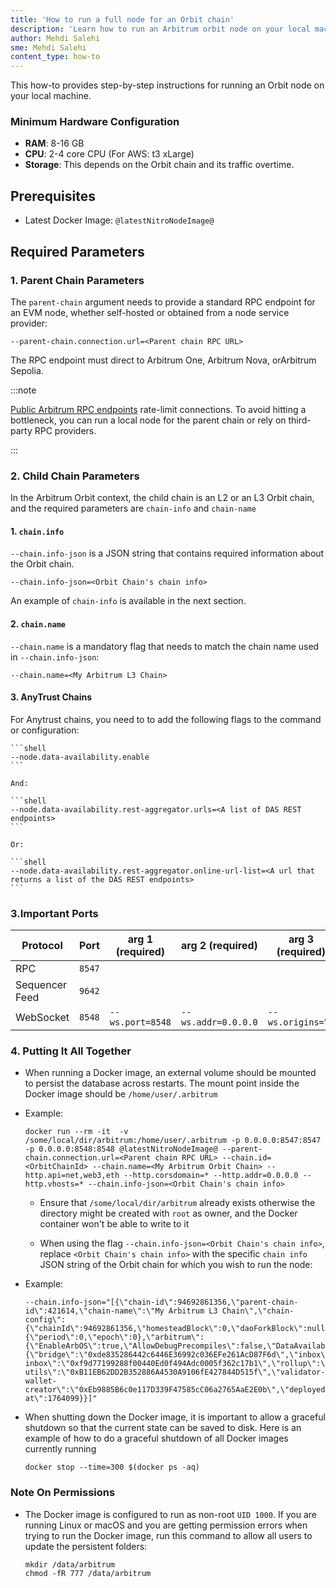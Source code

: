 ```yaml
---
title: 'How to run a full node for an Orbit chain'
description: 'Learn how to run an Arbitrum orbit node on your local machine'
author: Mehdi Salehi
sme: Mehdi Salehi
content_type: how-to
---
```


This how-to provides step-by-step instructions for running an Orbit node on your local machine.

### Minimum Hardware Configuration

- **RAM**: 8-16 GB
- **CPU**: 2-4 core CPU (For AWS: t3 xLarge)
- **Storage**: This depends on the Orbit chain and its traffic overtime.

## Prerequisites

- Latest Docker Image: <code>@latestNitroNodeImage@</code>

## Required Parameters

### 1. Parent Chain Parameters

The `parent-chain` argument needs to provide a standard RPC endpoint for an EVM node, whether self-hosted or obtained from a node service provider:

```shell
--parent-chain.connection.url=<Parent chain RPC URL>
```
The RPC endpoint must direct to <a data-quicklook-from="arbitrum-one">Arbitrum One</a>, <a data-quicklook-from="arbitrum-nova">Arbitrum Nova</a>, or<a data-quicklook-from="arbitrum-sepolia">Arbitrum Sepolia</a>.


:::note

[Public Arbitrum RPC endpoints](/node-running/node-providers.mdx/#arbitrum-public-rpc-endpoints) rate-limit connections. To avoid hitting a bottleneck, you can  run a local node for the parent chain or rely on third-party RPC providers.

::: 

### 2. Child Chain Parameters 


In the Arbitrum Orbit context, the child chain is an L2 or an L3 Orbit chain, and the required parameters are `chain-info` and `chain-name`

#### 1. `chain.info`

`--chain.info-json` is a JSON string that contains required information about the Orbit chain. 

```shell
--chain.info-json=<Orbit Chain's chain info>
```

An example of `chain-info` is available in the next section.

#### 2. `chain.name`

`--chain.name` is a mandatory flag that needs to match the chain name used in `--chain.info-json`:


```shell
--chain.name=<My Arbitrum L3 Chain> 
```

#### 3. AnyTrust Chains

  For <a data-quicklook-from="arbitrum-anytrust-chain">Anytrust chains</a>, you need to to add the following flags to the command or configuration:

    ```shell 
    --node.data-availability.enable
    ```

    And: 

    ```shell 
    --node.data-availability.rest-aggregator.urls=<A list of DAS REST endpoints>
    ```
    
    Or: 
    
    ```shell
    --node.data-availability.rest-aggregator.online-url-list=<A url that returns a list of the DAS REST endpoints>
    ```

### 3.Important Ports

    
   | Protocol       | Port  | arg 1 (required) | arg 2 (required)  | arg 3 (required)  |
   |----------------|-------|----------------- |-------------------|-------------------|
   | RPC            | `8547`|                  |                   |                   |
   | Sequencer Feed | `9642`|                  |                   |                   |
   | WebSocket      | `8548`|`--ws.port=8548`  |`--ws.addr=0.0.0.0`|`--ws.origins=\*`  |
    

### 4. Putting It All Together

- When running a Docker image, an external volume should be mounted to persist the database across restarts. The mount point inside the Docker image should be `/home/user/.arbitrum`


- Example:

  ```shell wordWrap=true
  docker run --rm -it  -v /some/local/dir/arbitrum:/home/user/.arbitrum -p 0.0.0.0:8547:8547 -p 0.0.0.0:8548:8548 @latestNitroNodeImage@ --parent-chain.connection.url=<Parent chain RPC URL> --chain.id=<OrbitChainId> --chain.name=<My Arbitrum Orbit Chain> --http.api=net,web3,eth --http.corsdomain=* --http.addr=0.0.0.0 --http.vhosts=* --chain.info-json=<Orbit Chain's chain info>
  ```

    - Ensure that `/some/local/dir/arbitrum` already exists otherwise the directory might be created with `root` as owner, and the Docker container won't be able to write to it

    - When using the flag `--chain.info-json=<Orbit Chain's chain info>`, replace `<Orbit Chain's chain info>` with the specific `chain info` JSON string of the Orbit chain for which you wish to run the node: 

- Example:

  ```shell wordWrap=true
  --chain.info-json="[{\"chain-id\":94692861356,\"parent-chain-id\":421614,\"chain-name\":\"My Arbitrum L3 Chain\",\"chain-config\":{\"chainId\":94692861356,\"homesteadBlock\":0,\"daoForkBlock\":null,\"daoForkSupport\":true,\"eip150Block\":0,\"eip150Hash\":\"0x0000000000000000000000000000000000000000000000000000000000000000\",\"eip155Block\":0,\"eip158Block\":0,\"byzantiumBlock\":0,\"constantinopleBlock\":0,\"petersburgBlock\":0,\"istanbulBlock\":0,\"muirGlacierBlock\":0,\"berlinBlock\":0,\"londonBlock\":0,\"clique\":{\"period\":0,\"epoch\":0},\"arbitrum\":{\"EnableArbOS\":true,\"AllowDebugPrecompiles\":false,\"DataAvailabilityCommittee\":false,\"InitialArbOSVersion\":10,\"InitialChainOwner\":\"0xAde4000C87923244f0e95b41f0e45aa3C02f1Bb2\",\"GenesisBlockNum\":0}},\"rollup\":{\"bridge\":\"0xde835286442c6446E36992c036EFe261AcD87F6d\",\"inbox\":\"0x0592d3861Ea929B5d108d915c36f64EE69418049\",\"sequencer-inbox\":\"0xf9d77199288f00440Ed0f494Adc0005f362c17b1\",\"rollup\":\"0xF5A42aDA664E7c2dFE9DDa4459B927261BF90E09\",\"validator-utils\":\"0xB11EB62DD2B352886A4530A9106fE427844D515f\",\"validator-wallet-creator\":\"0xEb9885B6c0e117D339F47585cC06a2765AaE2E0b\",\"deployed-at\":1764099}}]"
  ```

- When shutting down the Docker image, it is important to allow a graceful shutdown so that the current state can be saved to disk. Here is an example of how to do a graceful shutdown of all Docker images currently running

  ```shell
  docker stop --time=300 $(docker ps -aq)
  ```


### Note On Permissions

- The Docker image is configured to run as non-root `UID 1000`. If you are running Linux or macOS and you are getting permission errors when trying to run the Docker image, run this command to allow all users to update the persistent folders:

  ```shell
  mkdir /data/arbitrum
  chmod -fR 777 /data/arbitrum

